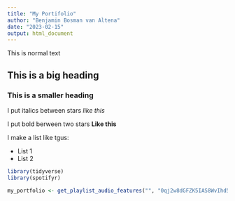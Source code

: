 ```yaml
---
title: "My Portifolio"
author: "Benjamin Bosman van Altena"
date: "2023-02-15"
output: html_document
---
```

This is normal text

## This is a big heading

### This is a smaller heading

I put italics between stars *like this*

I put bold berween two stars **Like this**

I make a list like tgus:

  - List 1
  - List 2
```r
library(tidyverse)
library(spotifyr)
```


```r
my_portfolio <- get_playlist_audio_features("", "0qj2w8dGFZK5IAS8WvIhd5")
```





